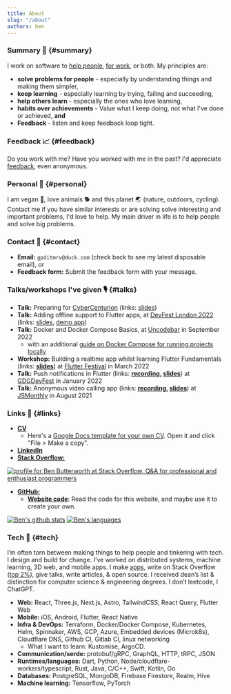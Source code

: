 ```yaml
---
title: About
slug: "/about"
authors: ben
---
```


### Summary 🚀 {#summary}

I work on software to [help people](/projects), [for work](https://linkedin.com/in/bbutterworth/), or both. My principles are:

- **solve problems for people** - especially by understanding things and making them simpler,
- **keep learning** - especially learning by trying, failing and succeeding,
- **help others learn** - especially the ones who love learning,
- **habits over achievements** - Value what I keep doing, not what I've done or achieved, **and**
- **Feedback** - listen and keep feedback loop tight.

### Feedback 📈 {#feedback}

Do you work with me? Have you worked with me in the past? I'd appreciate [feedback](/feedback), even anonymous.

### Personal 👹 {#personal}

I am vegan 🥕, love animals 🐕 and this planet 🌏 (nature, outdoors, cycling). Contact me if you have similar interests or are solving solve interesting and important problems, I'd love to help. My main driver in life is to help people and solve big problems.

### Contact 💌 {#contact}

- **Email:** `gpditmrv@duck.com` (check back to see my latest disposable email), or
- **Feedback form:** Submit the feedback form with your message.

### Talks/workshops I've given 🎙 {#talks}

- **Talk:** Preparing for [CyberCenturion](https://www.stem.org.uk/secondary/enrichment/competitions/cyber-centurion) (links: [slides](https://cybercenturion.pages.dev/#/))
- **Talk:** Adding offline support to Flutter apps, at [DevFest London 2022](https://www.devfest-uki.com/) (links: [slides](https://orth.uk/workshops/adding-offline-to-flutter-slides/), [demo app](https://banananator.pages.dev/))
- **Talk:** Docker and Docker Compose Basics, at [Uncodebar](https://www.codebar.io/events/uncodebar-8) in September 2022
  - with an additional [guide on Docker Compose for running projects locally](https://orth.uk/docker-compose-quickly)
- **Workshop:** Building a realtime app whilst learning Flutter Fundamentals (links: **[slides](pathname:///workshops/realtime-flutter-app-slides/)**) at [Flutter Festival](https://www.flutterfestival.com/) in March 2022
- **Talk:** Push notifications in Flutter (links: **[recording](https://www.youtube.com/watch?v=wZ45n9-hjEc), [slides](https://link.orth.uk/push)**) at [GDGDevFest](https://www.devfest-uki.com/) in January 2022
- **Talk:** Anonymous video calling app (links: **[recording](https://www.youtube.com/watch?v=qS8hwwieaYg&t=4504s), [slides](https://link.orth.uk/anonymous)**) at [JSMonthly](https://www.meetup.com/js-monthly/) in August 2021

### Links 🔗 {#links}

- [**CV**](https://orth.uk/cv.pdf)
  - Here's a [Google Docs template for your own CV](https://docs.google.com/document/d/1AJc3ET7Fg66k5VFa2wm3GYqaROC6kBqIA63tEmGMcec/edit?usp=sharing). Open it and click "File > Make a copy".
- [**LinkedIn**](https://www.linkedin.com/in/bbutterworth/)
- [**Stack Overflow:**](https://stackoverflow.com/users/7365866/ben-butterworth?tab=profile)

<a href="https://stackoverflow.com/users/7365866/ben-butterworth">
  <img
    src={"https://stackoverflow.com/users/flair/7365866.png?theme=clean"}
    width={208}
    height={58}
    alt="profile for Ben Butterworth at Stack Overflow, Q&A for professional and enthusiast programmers"
    title="profile for Ben Butterworth at Stack Overflow, Q&A for professional and enthusiast programmers"
  />
</a>

- [**GitHub:**](https://github.com/ben-xD)
  - [**Website code**](https://github.com/ben-xD/orth.uk): Read the code for this website, and maybe use it to create your own.

[![Ben's github stats](https://github-readme-stats.vercel.app/api?username=ben-xD&theme=tokyonight&show_icons=true&count_private=true)](https://github.com/Ben-xD)
[![Ben's languages](https://github-readme-stats.vercel.app/api/top-langs/?username=ben-xd&layout=compact&langs_count=10&theme=tokyonight)](https://github.com/Ben-xD)

### Tech 🤖 {#tech}

I’m often torn between making things to help people and tinkering with tech. I design and build for change. I’ve worked on distributed systems, machine learning, 3D web, and mobile apps.
I make [apps](/projects), write on Stack Overflow ([top 2%](https://stackoverflow.com/users/7365866/ben-butterworth?tab=profile)), give talks, write articles, & open source. I received dean’s list & distinction for computer science & engineering degrees. I don’t leetcode, I ChatGPT.

- **Web:** React, Three.js, Next.js, Astro, TailwindCSS, React Query, Flutter Web
- **Mobile:** iOS, Android, Flutter, React Native
- **Infra & DevOps:** Terraform, Docker/Docker Compose, Kubernetes, Helm, Spinnaker, AWS, GCP, Azure, Embedded devices (Microk8s), Cloudflare DNS, Github CI, Gitlab CI, linux networking
  - What I want to learn: Kustomise, ArgoCD.
- **Communication/serde:** protobuf/gRPC, GraphQL, HTTP, tRPC, JSON
- **Runtimes/languages:** Dart, Python, Node/cloudflare-workers/typescript, Rust, Java, C/C++, Swift, Kotlin, Go
- **Databases:** PostgreSQL, MongoDB, Firebase Firestore, Realm, Hive
- **Machine learning:** Tensorflow, PyTorch
